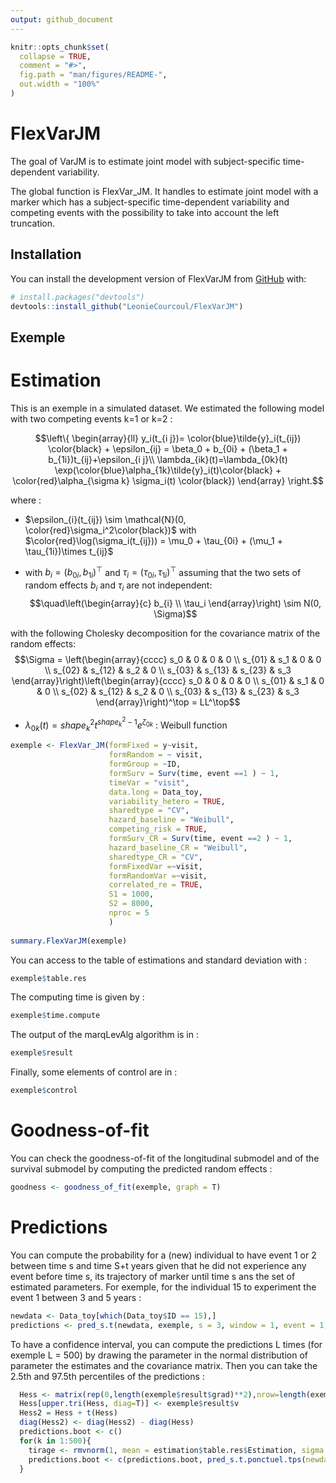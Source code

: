 ```yaml
---
output: github_document
---
```


<!-- README.md is generated from README.Rmd. Please edit that file -->

```r
knitr::opts_chunk$set(
  collapse = TRUE,
  comment = "#>",
  fig.path = "man/figures/README-",
  out.width = "100%"
)
```

# FlexVarJM

<!-- badges: start -->
<!-- badges: end -->

The goal of VarJM is to estimate joint model with subject-specific time-dependent
variability.

The global function is FlexVar_JM. It handles to estimate joint model
with a marker which has a subject-specific time-dependent variability and competing
events with the possibility to take into account the left truncation.


## Installation

You can install the development version of FlexVarJM from [GitHub](https://github.com/) with:

``` r
# install.packages("devtools")
devtools::install_github("LeonieCourcoul/FlexVarJM")
```

## Exemple

# Estimation

This is an exemple in a simulated dataset. We estimated the following model with two competing events k=1 or k=2 :

$$\left\{
\begin{array}{ll}
y_i(t_{i j})= \color{blue}\tilde{y}_i(t_{ij}) \color{black} + \epsilon_{ij} = \beta_0 + b_{0i} + (\beta_1 + b_{1i})t_{ij}+\epsilon_{i j}\\
\lambda_{ik}(t)=\lambda_{0k}(t) \exp(\color{blue}\alpha_{1k}\tilde{y}_i(t)\color{black} + \color{red}\alpha_{\sigma k} \sigma_i(t) \color{black})
\end{array}
\right.$$

where : 

- $\epsilon_{i}(t_{ij}) \sim \mathcal{N}(0, \color{red}\sigma_i^2\color{black})$ with $\color{red}\log(\sigma_i(t_{ij}))  = \mu_0 + \tau_{0i} + (\mu_1 + \tau_{1i})\times t_{ij}$

- with $b_i=\left(b_{0i},b_{1i}\right)^{\top}$ and $\tau_i=\left(\tau_{0i},\tau_{1i}\right)^{\top}$ 
assuming that the two sets of random effects $b_i$ and $\tau_i$ are not independent:
$$\quad\left(\begin{array}{c}
b_{i} \\
\tau_i
\end{array}\right) \sim N(0, \Sigma)$$

with the following Cholesky decomposition for the covariance matrix of the random effects:
$$\Sigma = \left(\begin{array}{cccc}
s_0 & 0 & 0 & 0  \\
s_{01} & s_1 & 0 & 0 \\
s_{02} & s_{12} & s_2 & 0 \\
s_{03} & s_{13} & s_{23} & s_3 
\end{array}\right)\left(\begin{array}{cccc}
s_0 & 0 & 0 & 0  \\
s_{01} & s_1 & 0 & 0 \\
s_{02} & s_{12} & s_2 & 0 \\
s_{03} & s_{13} & s_{23} & s_3 
\end{array}\right)^\top = LL^\top$$

- $\lambda_{0k}(t) = shape_k^2 t^{shape_k^2-1}e^{\zeta_{0k}}$ : Weibull function




``` r
exemple <- FlexVar_JM(formFixed = y~visit,
                      formRandom = ~ visit,
                      formGroup = ~ID,
                      formSurv = Surv(time, event ==1 ) ~ 1,
                      timeVar = "visit",
                      data.long = Data_toy,
                      variability_hetero = TRUE,
                      sharedtype = "CV",
                      hazard_baseline = "Weibull",
                      competing_risk = TRUE,
                      formSurv_CR = Surv(time, event ==2 ) ~ 1,
                      hazard_baseline_CR = "Weibull",
                      sharedtype_CR = "CV",
                      formFixedVar =~visit, 
                      formRandomVar =~visit,
                      correlated_re = TRUE,
                      S1 = 1000,
                      S2 = 8000,
                      nproc = 5
                      )
                      
summary.FlexVarJM(exemple)
```

You can access to the table of estimations and standard deviation with :

``` r
exemple$table.res
```

The computing time is given by :

``` r
exemple$time.compute
```

The output of the marqLevAlg algorithm is in :

``` r
exemple$result
```

Finally, some elements of control are in :

``` r
exemple$control
```

# Goodness-of-fit

You can check the goodness-of-fit of the longitudinal submodel and of the survival submodel by computing the predicted random effects :

``` r
goodness <- goodness_of_fit(exemple, graph = T)
```

# Predictions 

You can compute the probability for a (new) individual to have event 1 or 2  between time
s  and time S+t  years given that he did not experience any event before time s, its trajectory of marker until time s ans the set of estimated parameters. For exemple, for the individual 15 to experiment the event 1 between 3 and 5 years :

```r
newdata <- Data_toy[which(Data_toy$ID == 15),]
predictions <- pred_s.t(newdata, exemple, s = 3, window = 1, event = 1, tirage = NULL)
```

To have a confidence interval, you can compute the predictions L times (for exemple L = 500)
by drawing the parameter in the normal distribution of parameter the estimates and the covariance matrix. Then you can take the 2.5th and 97.5th percentiles of the predictions :

```r
  Hess <- matrix(rep(0,length(exemple$result$grad)**2),nrow=length(exemple$result$grad),ncol=length(exemple$result$grad))
  Hess[upper.tri(Hess, diag=T)] <- exemple$result$v
  Hess2 = Hess + t(Hess)
  diag(Hess2) <- diag(Hess2) - diag(Hess)
  predictions.boot <- c()
  for(k in 1:500){
    tirage <- rmvnorm(1, mean = estimation$table.res$Estimation, sigma = Hess2)
    predictions.boot <- c(predictions.boot, pred_s.t.ponctuel.tps(newdata = newdata, estimation, s = 3, window = 2, event = 1, tirage = tirage))
  }

```